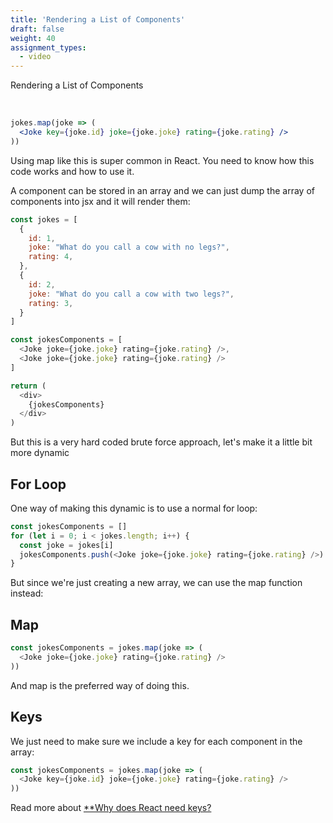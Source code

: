 ```yaml
---
title: 'Rendering a List of Components'
draft: false
weight: 40
assignment_types: 
  - video
---
```


Rendering a List of Components

<YouTube videoId="f640Z6QZawc"></YouTube>

<br />

```jsx
jokes.map(joke => (
  <Joke key={joke.id} joke={joke.joke} rating={joke.rating} />
))
```

Using map like this is super common in React. You need to know how this code works and how to use it.


A component can be stored in an array and we can just dump the array of components into jsx and it will render them:


```js
const jokes = [
  {
    id: 1,
    joke: "What do you call a cow with no legs?",
    rating: 4,
  },
  {
    id: 2,
    joke: "What do you call a cow with two legs?",
    rating: 3,
  }
]

const jokesComponents = [
  <Joke joke={joke.joke} rating={joke.rating} />,
  <Joke joke={joke.joke} rating={joke.rating} />
]

return (
  <div>
    {jokesComponents}
  </div>
)
```

But this is a very hard coded brute force approach, let's make it a little bit more dynamic

## For Loop

One way of making this dynamic is to use a normal for loop:

```js
const jokesComponents = []
for (let i = 0; i < jokes.length; i++) {
  const joke = jokes[i]
  jokesComponents.push(<Joke joke={joke.joke} rating={joke.rating} />)
}
```

But since we're just creating a new array, we can use the map function instead:

## Map

```js
const jokesComponents = jokes.map(joke => (
  <Joke joke={joke.joke} rating={joke.rating} />
))
```

And map is the preferred way of doing this.

## Keys

We just need to make sure we include a key for each component in the array:

```js
const jokesComponents = jokes.map(joke => (
  <Joke key={joke.id} joke={joke.joke} rating={joke.rating} />
))
```

Read more about [**Why does React need keys?](https://beta.reactjs.org/learn/rendering-lists#why-does-react-need-keys)
